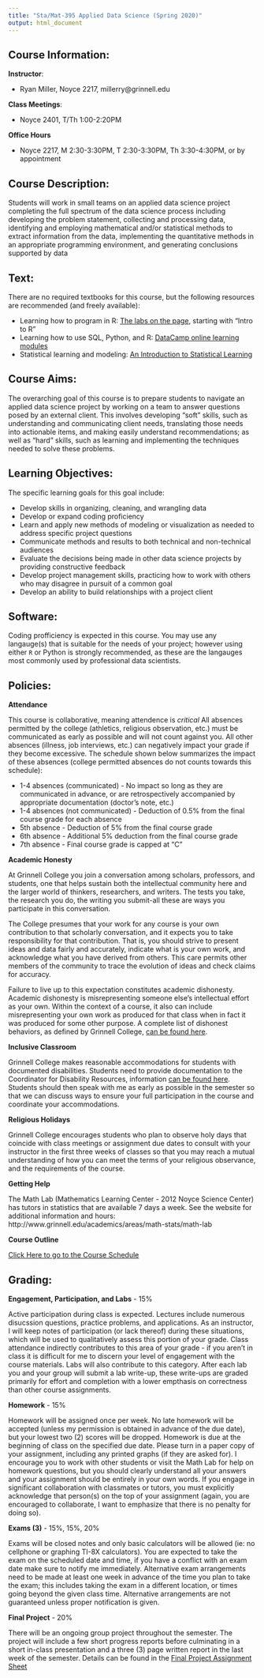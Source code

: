 ```yaml
---
title: "Sta/Mat-395 Applied Data Science (Spring 2020)"
output: html_document
---
```


## Course Information:

**Instructor**:

- Ryan Miller, Noyce 2217, millerry\@grinnell.edu

**Class Meetings**: 

- Noyce 2401, T/Th 1:00-2:20PM

**Office Hours**

- Noyce 2217, M 2:30-3:30PM, T 2:30-3:30PM, Th 3:30-4:30PM, or by appointment

## Course Description:

Students will work in small teams on an applied data science project completing the full spectrum of the data science process including developing the problem statement, collecting and processing data, identifying and employing mathematical and/or statistical methods to extract information from the data, implementing the quantitative methods in an appropriate programming environment, and generating conclusions supported by data

## Text:

There are no required textbooks for this course, but the following resources are recommended (and freely available):

- Learning how to program in R: [The labs on the page](https://remiller1450.github.io/sta230f19.html), starting with "Intro to R"
- Learning how to use SQL, Python, and R: [DataCamp online learning modules](https://remiller1450.github.io/sta230f19.html)
- Statistical learning and modeling: [An Introduction to Statistical Learning](http://faculty.marshall.usc.edu/gareth-james/ISL/ISLR%20Seventh%20Printing.pdf)

## Course Aims:

The overarching goal of this course is to prepare students to navigate an applied data science project by working on a team to answer questions posed by an external client.  This involves developing "soft" skills, such as understanding and communicating client needs, translating those needs into actionable items, and making easily understand recommendations; as well as "hard" skills, such as learning and implementing the techniques needed to solve these problems.

## Learning Objectives:

The specific learning goals for this goal include:

- Develop skills in organizing, cleaning, and wrangling data
- Develop or expand coding proficiency
- Learn and apply new methods of modeling or visualization as needed to address specific project questions
- Communicate methods and results to both technical and non-technical audiences
- Evaluate the decisions being made in other data science projects by providing constructive feedback
- Develop project management skills, practicing how to work with others who may disagree in pursuit of a common goal
- Develop an ability to build relationships with a project client

## Software:

Coding profficiency is expected in this course. You may use any langauge(s) that is suitable for the needs of your project; however using either `R` or Python is strongly recommended, as these are the langauges most commonly used by professional data scientists.

## Policies:

**Attendance**

This course is collaborative, meaning attendence is *critical*  All absences permitted by the college (athletics, religious observation, etc.) must be communicated as early as possible and will not count against you. All other absences (illness, job interviews, etc.) can negatively impact your grade if they become excessive. The schedule shown below summarizes the impact of these absences (college permitted absences do not counts towards this schedule):

- 1-4 absences (communicated) - No impact so long as they are communicated in advance, or are retrospectively accompanied by appropriate documentation (doctor's note, etc.)
- 1-4 absences (not communicated) - Deduction of 0.5% from the final course grade for each absence
- 5th absence - Deduction of 5% from the final course grade
- 6th absence - Additional 5% deduction from the final course grade
- 7th absence - Final course grade is capped at "C"

**Academic Honesty**

At Grinnell College you join a conversation among scholars, professors, and students, one that helps sustain both the intellectual community here and the larger world of thinkers, researchers, and writers. The tests you take, the research you do, the writing you submit-all these are ways you participate in this conversation.

The College presumes that your work for any course is your own contribution to that scholarly conversation, and it expects you to take responsibility for that contribution. That is, you should strive to present ideas and data fairly and accurately, indicate what is your own work, and acknowledge what you have derived from others. This care permits other members of the community to trace the evolution of ideas and check claims for accuracy.

Failure to live up to this expectation constitutes academic dishonesty. Academic dishonesty is misrepresenting someone else's intellectual effort as your own. Within the context of a course, it also can include misrepresenting your own work as produced for that class when in fact it was produced for some other purpose.  A complete list of dishonest behaviors, as defined by Grinnell College, [can be found here](https://catalog.grinnell.edu/content.php?catoid=12&navoid=2537#alleged-violation).

**Inclusive Classroom**

Grinnell College makes reasonable accommodations for students with documented disabilities.  Students need to provide documentation to the Coordinator for Disability Resources, information [can be found here](http://www.grinnell.edu/about/offices-services/accessibility-disability/disability-services).  Students should then speak with me as early as possible in the semester so that we can discuss ways to ensure your full participation in the course and coordinate your accommodations.

**Religious Holidays**

Grinnell College encourages students who plan to observe holy days that coincide with class meetings or assignment due dates to consult with your instructor in the first three weeks of classes so that you may reach a mutual understanding of how you can meet the terms of your religious observance, and the requirements of the course.

**Getting Help**

The Math Lab (Mathematics Learning Center - 2012 Noyce Science Center) has tutors in statistics that are available 7 days a week.  See the website for additional information and hours: http://www.grinnell.edu/academics/areas/math-stats/math-lab 

**Course Outline**

[Click Here to go to the Course Schedule](schedule209s19.html)

## Grading:

**Engagement, Participation, and Labs** - 15\%

Active participation during class is expected. Lectures include numerous disucssion questions, practice problems, and applications. As an instructor, I will keep notes of participation (or lack thereof) during these situations, which will be used to qualitatively assess this portion of your grade.  Class attendance indirectly contributes to this area of your grade - if you aren't in class it is difficult for me to discern your level of engagement with the course materials.  Labs will also contribute to this category.  After each lab you and your group will submit a lab write-up, these write-ups are graded primarily for effort and completion with a lower empthasis on correctness than other course assignments.  

**Homework** - 15\%

Homework will be assigned once per week.  No late homework will be accepted (unless my permission is obtained in advance of the due date), but your lowest two (2) scores will be dropped.  Homework is due at the beginning of class on the specified due date.  Please turn in a paper copy of your assignment, including any printed graphs (if they are asked for).  I encourage you to work with other students or visit the Math Lab for help on homework questions, but you should clearly understand all your answers and your assignment should be entirely in your own words.  If you engage in significant collaboration with classmates or tutors, you must explicitly acknowledge that person(s) on the top of your assignment (again, you are encouraged to collaborate, I want to emphasize that there is no penalty for doing so).

**Exams (3)** - 15\%, 15\%, 20\%

Exams will be closed notes and only basic calculators will be allowed (ie: no cellphone or graphing TI-8X calculators).  You are expected to take the exam on the scheduled date and time, if you have a conflict with an exam date make sure to notify me immediately.  Alternative exam arrangements need to be made at least one week in advance of the time you plan to take the exam; this includes taking the exam in a different location, or times going beyond the given class time.  Alternative arrangements are not guaranteed unless proper notification is given.

**Final Project** - 20\%

There will be an ongoing group project throughout the semester. The project will include a few short progress reports before culminating in a short in-class presentation and a three (3) page written report in the last week of the semester. Details can be found in the [Final Project Assignment Sheet](s209s19\project209.html) 